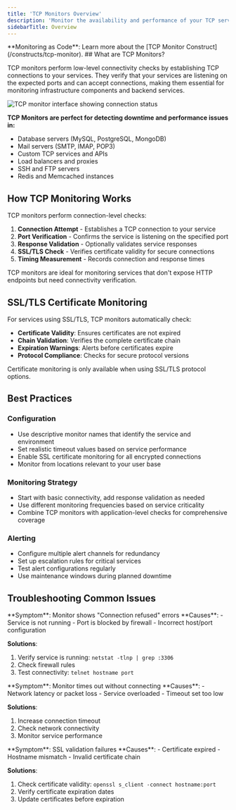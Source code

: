 ```yaml
---
title: 'TCP Monitors Overview'
description: 'Monitor the availability and performance of your TCP services by establishing connections and verifying responses.'
sidebarTitle: Overview
---
```

<Tip>
**Monitoring as Code**: Learn more about the [TCP Monitor Construct](/constructs/tcp-monitor).
</Tip>
## What are TCP Monitors?

TCP monitors perform low-level connectivity checks by establishing TCP connections to your services. They verify that your services are listening on the expected ports and can accept connections, making them essential for monitoring infrastructure components and backend services.

![TCP monitor interface showing connection status](/images/docs/images/tcp-monitors/tcp-check-overview.png)

**TCP Monitors are perfect for detecting downtime and performance issues in:**
- Database servers (MySQL, PostgreSQL, MongoDB)
- Mail servers (SMTP, IMAP, POP3)
- Custom TCP services and APIs
- Load balancers and proxies
- SSH and FTP servers
- Redis and Memcached instances

## How TCP Monitoring Works

TCP monitors perform connection-level checks:

1. **Connection Attempt** - Establishes a TCP connection to your service
2. **Port Verification** - Confirms the service is listening on the specified port
3. **Response Validation** - Optionally validates service responses
4. **SSL/TLS Check** - Verifies certificate validity for secure connections
5. **Timing Measurement** - Records connection and response times

<Tip>
TCP monitors are ideal for monitoring services that don't expose HTTP endpoints but need connectivity verification.
</Tip>

## SSL/TLS Certificate Monitoring

For services using SSL/TLS, TCP monitors automatically check:

- **Certificate Validity**: Ensures certificates are not expired
- **Chain Validation**: Verifies the complete certificate chain
- **Expiration Warnings**: Alerts before certificates expire
- **Protocol Compliance**: Checks for secure protocol versions

<Warning>
Certificate monitoring is only available when using SSL/TLS protocol options.
</Warning>


## Best Practices


### Configuration
- Use descriptive monitor names that identify the service and environment
- Set realistic timeout values based on service performance
- Enable SSL certificate monitoring for all encrypted connections
- Monitor from locations relevant to your user base

### Monitoring Strategy
- Start with basic connectivity, add response validation as needed
- Use different monitoring frequencies based on service criticality
- Combine TCP monitors with application-level checks for comprehensive coverage

### Alerting
- Configure multiple alert channels for redundancy
- Set up escalation rules for critical services
- Test alert configurations regularly
- Use maintenance windows during planned downtime


## Troubleshooting Common Issues

<Accordion title="Connection Refused">
**Symptom**: Monitor shows "Connection refused" errors
**Causes**:
- Service is not running
- Port is blocked by firewall
- Incorrect host/port configuration


**Solutions**:
1. Verify service is running: `netstat -tlnp | grep :3306`
2. Check firewall rules
3. Test connectivity: `telnet hostname port`
</Accordion>

<Accordion title="Timeout Errors">
**Symptom**: Monitor times out without connecting
**Causes**:
- Network latency or packet loss
- Service overloaded
- Timeout set too low

**Solutions**:
1. Increase connection timeout
2. Check network connectivity
3. Monitor service performance

</Accordion>

<Accordion title="SSL Certificate Issues">
**Symptom**: SSL validation failures
**Causes**:
- Certificate expired
- Hostname mismatch
- Invalid certificate chain

**Solutions**:
1. Check certificate validity: `openssl s_client -connect hostname:port`
2. Verify certificate expiration dates
3. Update certificates before expiration

</Accordion>




